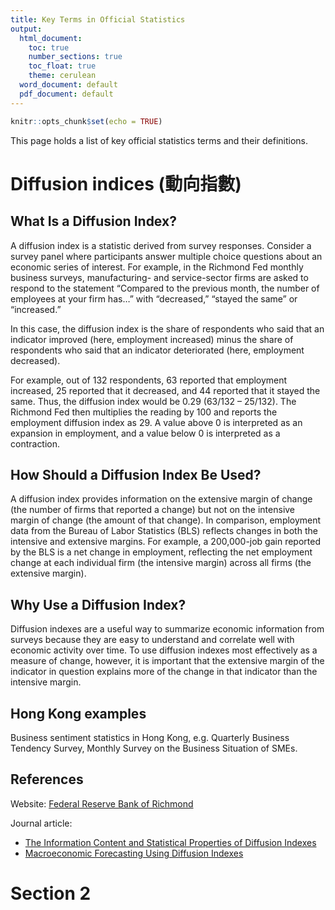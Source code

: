 ```yaml
---
title: Key Terms in Official Statistics
output:
  html_document:
    toc: true
    number_sections: true
    toc_float: true
    theme: cerulean
  word_document: default
  pdf_document: default
---
```


```r
knitr::opts_chunk$set(echo = TRUE)
```
This page holds a list of key official statistics terms and their definitions.

# Diffusion indices (動向指數)

## What Is a Diffusion Index?
A diffusion index is a statistic derived from survey responses. Consider a survey panel where participants answer multiple choice questions about an economic series of interest. For example, in the Richmond Fed monthly business surveys, manufacturing- and service-sector firms are asked to respond to the statement "Compared to the previous month, the number of employees at your firm has..." with "decreased," "stayed the same" or "increased."

In this case, the diffusion index is the share of respondents who said that an indicator improved (here, employment increased) minus the share of respondents who said that an indicator deteriorated (here, employment decreased).

For example, out of 132 respondents, 63 reported that employment increased, 25 reported that it decreased, and 44 reported that it stayed the same. Thus, the diffusion index would be 0.29 (63/132 – 25/132). The Richmond Fed then multiplies the reading by 100 and reports the employment diffusion index as 29. A value above 0 is interpreted as an expansion in employment, and a value below 0 is interpreted as a contraction.

## How Should a Diffusion Index Be Used?
A diffusion index provides information on the extensive margin of change (the number of firms that reported a change) but not on the intensive margin of change (the amount of that change). In comparison, employment data from the Bureau of Labor Statistics (BLS) reflects changes in both the intensive and extensive margins. For example, a 200,000-job gain reported by the BLS is a net change in employment, reflecting the net employment change at each individual firm (the intensive margin) across all firms (the extensive margin).

## Why Use a Diffusion Index?
Diffusion indexes are a useful way to summarize economic information from surveys because they are easy to understand and correlate well with economic activity over time. To use diffusion indexes most effectively as a measure of change, however, it is important that the extensive margin of the indicator in question explains more of the change in that indicator than the intensive margin. 

## Hong Kong examples
Business sentiment statistics in Hong Kong, e.g. Quarterly Business Tendency Survey, Monthly Survey on the Business Situation of SMEs.

## References
Website: [Federal Reserve Bank of Richmond](https://www.richmondfed.org/publications/research/economic_brief/2022/eb_22-22)

Journal article:

*   [The Information Content and Statistical Properties of Diffusion Indexes](References/DiffusionIndices/ijcb20q3a2.pdf)
*   [Macroeconomic Forecasting Using Diffusion Indexes](References/DiffusionIndices/macroeconomic_forecasting_using_diffusion_indexes.pdf)





# Section 2